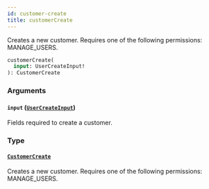 ```yaml
---
id: customer-create
title: customerCreate
---
```


Creates a new customer. Requires one of the following permissions: MANAGE_USERS.

```graphql
customerCreate(
  input: UserCreateInput!
): CustomerCreate
```

### Arguments

#### `input` ([`UserCreateInput`](../../../developer/api-reference/inputs/user-create-input))

Fields required to create a customer.

### Type

#### [`CustomerCreate`](../../../developer/api-reference/objects/customer-create)

Creates a new customer. Requires one of the following permissions: MANAGE_USERS.
